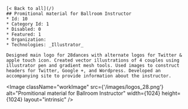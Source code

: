 
   
    [< Back to all](/)
    ## Promitional material for Ballroom Instructor
    * Id: 10
    * Category Id: 1
    * Disabled: 0
    * Featured: 1
    * Organization: 
    * Technologies: _Illustrator_
    
    Designed main logo for 28dances with alternate logos for Twitter & apple touch icon. Created vector illustrations of 4 couples using illustrator pen and gradient mesh tools. Used images to construct headers for Twitter, Google +, and Wordpress. Developed an accompanying site to provide information about the instructor.


<Image className="workImage" src={'/images/logos_28.png'} alt="Promitional material for Ballroom Instructor" width={1024} height={1024} layout="intrinsic" />

